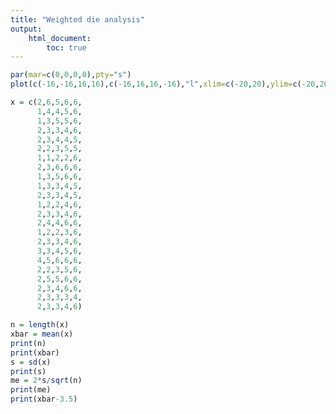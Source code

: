 ```yaml
---
title: "Weighted die analysis"
output: 
    html_document:
        toc: true
---
```


```r
par(mar=c(0,0,0,0),pty="s")
plot(c(-16,-16,16,16),c(-16,16,16,-16),"l",xlim=c(-20,20),ylim=c(-20,20),axes=F,ann=F)

```



```r
x = c(2,6,5,6,6,
      1,4,4,5,6,
      1,3,5,5,6,
      2,3,3,4,6,
      2,3,4,4,5,
      2,2,3,5,5,
      1,1,2,2,6,
      2,3,6,6,6,
      1,3,5,6,6,
      1,3,3,4,5,
      2,3,3,4,5,
      1,2,2,4,6,
      2,3,3,4,6,
      2,4,4,6,6,
      1,2,2,3,6,
      2,3,3,4,6,
      3,3,4,5,6,
      4,5,6,6,6,
      2,2,3,5,6,
      2,5,5,6,6,
      2,3,4,6,6,
      2,3,3,3,4,
      2,3,3,4,6)

n = length(x)
xbar = mean(x)
print(n)
print(xbar)
s = sd(x)
print(s)
me = 2*s/sqrt(n)
print(me)
print(xbar-3.5)
```
